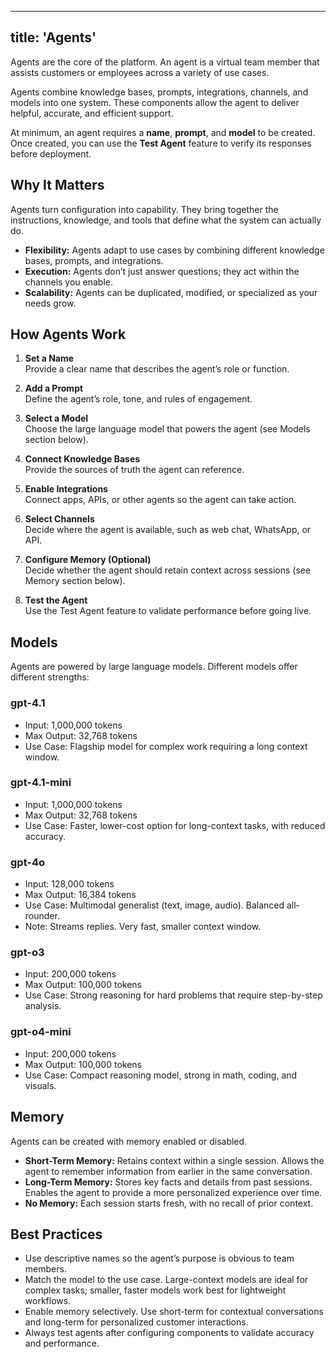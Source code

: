---
title: 'Agents'
---------

Agents are the core of the platform. An agent is a virtual team member that assists customers or employees across a variety of use cases.

Agents combine knowledge bases, prompts, integrations, channels, and models into one system. These components allow the agent to deliver helpful, accurate, and efficient support.

At minimum, an agent requires a **name**, **prompt**, and **model** to be created. Once created, you can use the **Test Agent** feature to verify its responses before deployment.

## Why It Matters

Agents turn configuration into capability. They bring together the instructions, knowledge, and tools that define what the system can actually do.

- **Flexibility:** Agents adapt to use cases by combining different knowledge bases, prompts, and integrations.
- **Execution:** Agents don’t just answer questions; they act within the channels you enable.
- **Scalability:** Agents can be duplicated, modified, or specialized as your needs grow.

## How Agents Work

1. **Set a Name**  
   Provide a clear name that describes the agent’s role or function.

2. **Add a Prompt**  
   Define the agent’s role, tone, and rules of engagement.

3. **Select a Model**  
   Choose the large language model that powers the agent (see Models section below).

4. **Connect Knowledge Bases**  
   Provide the sources of truth the agent can reference.

5. **Enable Integrations**  
   Connect apps, APIs, or other agents so the agent can take action.

6. **Select Channels**  
   Decide where the agent is available, such as web chat, WhatsApp, or API.

7. **Configure Memory (Optional)**  
   Decide whether the agent should retain context across sessions (see Memory section below).

8. **Test the Agent**  
   Use the Test Agent feature to validate performance before going live.

## Models

Agents are powered by large language models. Different models offer different strengths:

### gpt-4.1

- Input: 1,000,000 tokens  
- Max Output: 32,768 tokens  
- Use Case: Flagship model for complex work requiring a long context window.

### gpt-4.1-mini

- Input: 1,000,000 tokens  
- Max Output: 32,768 tokens  
- Use Case: Faster, lower-cost option for long-context tasks, with reduced accuracy.

### gpt-4o

- Input: 128,000 tokens  
- Max Output: 16,384 tokens  
- Use Case: Multimodal generalist (text, image, audio). Balanced all-rounder.  
- Note: Streams replies. Very fast, smaller context window.

### gpt-o3

- Input: 200,000 tokens  
- Max Output: 100,000 tokens  
- Use Case: Strong reasoning for hard problems that require step-by-step analysis.

### gpt-o4-mini

- Input: 200,000 tokens  
- Max Output: 100,000 tokens  
- Use Case: Compact reasoning model, strong in math, coding, and visuals.

## Memory

Agents can be created with memory enabled or disabled.

- **Short-Term Memory:** Retains context within a single session. Allows the agent to remember information from earlier in the same conversation.
- **Long-Term Memory:** Stores key facts and details from past sessions. Enables the agent to provide a more personalized experience over time.
- **No Memory:** Each session starts fresh, with no recall of prior context.

## Best Practices

- Use descriptive names so the agent’s purpose is obvious to team members.
- Match the model to the use case. Large-context models are ideal for complex tasks; smaller, faster models work best for lightweight workflows.
- Enable memory selectively. Use short-term for contextual conversations and long-term for personalized customer interactions.
- Always test agents after configuring components to validate accuracy and performance.
